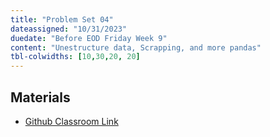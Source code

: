 ```yaml
---
title: "Problem Set 04"
dateassigned: "10/31/2023"
duedate: "Before EOD Friday Week 9"
content: "Unestructure data, Scrapping, and more pandas"
tbl-colwidths: [10,30,20, 20]
---
```


## Materials

-   [Github Classroom Link]()
